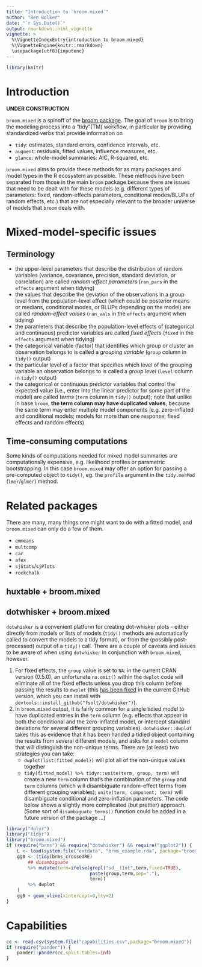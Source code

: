 ```yaml
---
title: "Introduction to `broom.mixed`"
author: "Ben Bolker"
date: "`r Sys.Date()`"
output: rmarkdown::html_vignette
vignette: >
  %\VignetteIndexEntry{introduction to broom.mixed}
  %\VignetteEngine{knitr::rmarkdown}
  \usepackage[utf8]{inputenc}
---
```


```r
library(knitr)
```

# Introduction

**UNDER CONSTRUCTION**


`broom.mixed` is a spinoff of the [broom package](https://CRAN.R-project.org/package=broom). The goal of `broom` is to bring the modeling process into a "tidy"(TM) workflow, in particular by providing standardized verbs that provide information on

- `tidy`: estimates, standard errors, confidence intervals, etc.
- `augment`: residuals, fitted values, influence measures, etc.
- `glance`: whole-model summaries: AIC, R-squared, etc.

`broom.mixed` aims to provide these methods for as many packages and model types in the R ecosystem as possible. These methods have been separated from those in the main `broom` package because there are issues that need to be dealt with for these models (e.g. different types of parameters: fixed, random-effects parameters, conditional modes/BLUPs of random effects, etc.) that are not especially relevant to the broader universe of models that `broom` deals with.

# Mixed-model-specific issues

## Terminology

- the upper-level parameters that describe the distribution of random variables (variance, covariance, precision, standard deviation, or correlation) are called *random-effect parameters* (`ran_pars` in the `effects` argument when tidying)
- the values that describe the deviation of the observations in a group level from the population-level effect (which could be posterior means or medians, conditional modes, or BLUPs depending on the model) are called *random-effect values* (`ran_vals` in the `effects` argument when tidying)
- the parameters that describe the population-level effects of (categorical and continuous) predictor variables are called *fixed effects* (`fixed` in the `effects` argument when tidying)
- the categorical variable (factor) that identifies which group or cluster an observation belongs to is called a *grouping variable* (`group` column in `tidy()` output)
- the particular level of a factor that specifies which level of the grouping variable an observation belongs to is called a *group level* (`level` column in `tidy()` output)
- the categorical or continuous predictor variables that control the expected value (i.e., enter into the linear predictor for some part of the model) are called *terms* (`term` column in `tidy()` output); note that unlike in base `broom`, **the term column may have duplicated values**, because the same term may enter multiple model components (e.g. zero-inflated and conditional models; models for more than one response; fixed effects and random effects)

## Time-consuming computations

Some kinds of computations needed for mixed model summaries are computationally expensive, e.g. likelihood profiles or parametric bootstrapping. In this case `broom.mixed` may offer an option for passing a pre-computed object to `tidy()`, eg. the `profile` argument in the `tidy.merMod` (`lmer`/`glmer`) method.


# Related packages

There are many, many things one might want to do with a fitted model, and `broom.mixed` can only do a few of them.

- `emmeans`
- `multcomp`
- `car`
- `afex`
- `sjStats`/`sjPlots`
- `rockchalk`

## huxtable + broom.mixed

## dotwhisker + broom.mixed

`dotwhisker` is a convenient platform for creating dot-whisker plots - either directly from models or lists of models (`tidy()` methods are automatically called to convert the models to a tidy format), or from the (possibly post-processed) output of a `tidy()` call. There are a couple of caveats and issues to be aware of when using `dotwhisker` in conjunction with `broom.mixed`, however.

1. For fixed effects, the `group` value is set to `NA`: in the current CRAN version (0.5.0), an unfortunate `na.omit()` within the `dwplot` code will eliminate all of the fixed effects unless you drop this column before passing the results to `dwplot` (this [has been fixed](https://github.com/fsolt/dotwhisker/commit/e014e8dba95181dfcf5a68964cd7fdeb844e97cd) in the current GitHub version, which you can install with `devtools::install_github("fsolt/dotwhisker")`).
2. In `broom.mixed` output, it is fairly common for a single tidied model to have duplicated entries in the `term` column (e.g. effects that appear in both the conditional and the zero-inflated model, or intercept standard deviations for several different grouping variables). `dotwhisker::dwplot` takes this as evidence that it has been handed a tidied object containing the results from several different models, and asks for a `model` column that will distinguish the non-unique terms. There are (at least) two strategies you can take:
     - `dwplot(list(fitted_model))` will plot all of the non-unique values together
     - `tidy(fitted_model) %>% tidyr::unite(term, group, term)` will create a new `term` column that's the combination of the `group` and `term` columns (which will disambiguate random-effect terms from different grouping variables); `unite(term, component, term)` will disambiguate conditional and zero-inflation parameters. The code below shows a slightly more complicated (but prettier) approach. (Some sort of `disambiguate_terms()` function could be added in a future version of the package ...)

```r
library("dplyr")
library("tidyr")
library("broom.mixed")
if (require("brms") && require("dotwhisker") && require("ggplot2")) {
    L <- load(system.file("extdata", "brms_example.rda", package="broom.mixed"))
    gg0 <- (tidy(brms_crossedRE)
        ## disambiguate
        %>% mutate(term=ifelse(grepl("sd__(Int",term,fixed=TRUE),
                               paste(group,term,sep="."),
                               term))
        %>% dwplot
    )
    gg0 + geom_vline(xintercept=0,lty=2)
}
```

# Capabilities

```r
cc <- read.csv(system.file("capabilities.csv",package="broom.mixed"))
if (require("pander")) {
    pander::pander(cc,split.tables=Inf)
}
```
